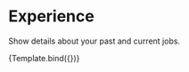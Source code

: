 

<Meta title="Components/Experience" component={ExperiencesCard} />

# Experience

Show details about your past and current jobs.

<Canvas>
  <Story
    name="Experience"
    args={{
      column: false,
      data: {
        title: "Experiences",
        experience: [
          {
            id: 1,
            job: "Front-end developer",
            description:
              "Donec aliquam est dui, vel vestibulum diam sollicitudin id. Quisque feugiat malesuada molestie.",
            date: "Feb 2020 - Current",
            logo: {
              url: "https://res.cloudinary.com/dcxrmkmqs/image/upload/v1628898418/adidas_logo_7f71afa4f0_edc0004ba0.png",
            },
          },
          {
            id: 3,
            job: "Full-stack developer",
            description:
              "Donec aliquam est dui, vel vestibulum diam sollicitudin id. Quisque feugiat malesuada molestie.",
            date: "Aug 2016 - Feb 2019",
            logo: {
              url: "https://res.cloudinary.com/dcxrmkmqs/image/upload/v1628898451/volkswagen_vw_logo_767c0a84d2_a9def5c611.png",
            },
          },
          {
            id: 2,
            job: "Junior front-end developer",
            description:
              "Donec aliquam est dui, vel vestibulum diam sollicitudin id. Quisque feugiat malesuada molestie.",
            date: "Jun 2015 - Aug 2016",
            logo: {
              url: "https://res.cloudinary.com/dcxrmkmqs/image/upload/v1628898481/aeromexico_lgo_1c83ee50bf_3e5d821a7f.png",
            },
          },
        ],
      },
    }}
  >
    {Template.bind({})}
  </Story>
</Canvas>
